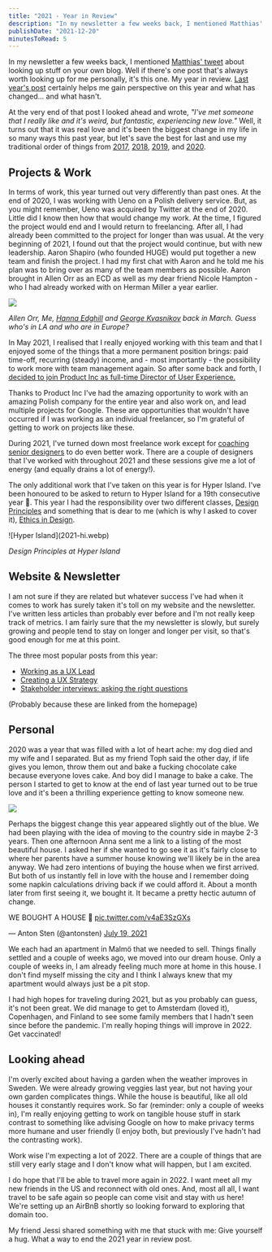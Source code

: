 ```yaml
---
title: "2021 - Year in Review"
description: "In my newsletter a few weeks back, I mentioned Matthias' tweet about looking up stuff on your own blog. Well if there's one post that's always worth looking up for me personally, it's this one. My year in review. Last year's post certainly helps me gain perspective on this year and what has changed... and what hasn't.\n\n\nAt the very end of that post I looked ahead and wrote, \"I've met someone that I really like and it's weird, but fantastic, experiencing new love.\" Well, it turns out that it was "
publishDate: "2021-12-20"
minutesToRead: 5
---
```


<p>In my newsletter a few weeks back, I mentioned <a href="https://twitter.com/m_ott/status/1465823409611362305?s=20&ref=antonsten.com">Matthias' tweet</a> about looking up stuff on your own blog. Well if there's one post that's always worth looking up for me personally, it's this one. My year in review. <a href="https://www.antonsten.com/2020/">Last year's post</a> certainly helps me gain perspective on this year and what has changed... and what hasn't.</p>
<p>At the very end of that post I looked ahead and wrote, <em>"I've met someone that I really like and it's weird, but fantastic, experiencing new love."</em> Well, it turns out that it was real love and it's been the biggest change in my life in so many ways this past year, but let's save the best for last and use my traditional order of things from <a href="https://www.antonsten.com/2017/">2017</a>, <a href="https://www.antonsten.com/2018/">2018</a>, <a href="https://www.antonsten.com/2019/">2019</a>, and <a href="https://www.antonsten.com/2020/">2020</a>.</p>
<h2 id="projects-work">Projects & Work</h2>
<p>In terms of work, this year turned out very differently than past ones. At the end of 2020, I was working with Ueno on a Polish delivery service. But, as you might remember, Ueno was acquired by Twitter at the end of 2020. Little did I know then how that would change my work. At the time, I figured the project would end and I would return to freelancing. After all, I had already been committed to the project for longer than was usual. At the very beginning of 2021, I found out that the project would continue, but with new leadership. Aaron Shapiro (who founded HUGE) would put together a new team and finish the project. I had my first chat with Aaron and he told me his plan was to bring over as many of the team members as possible. Aaron brought in Allen Orr as an ECD as well as my dear friend Nicole Hampton - who I had already worked with on Herman Miller a year earlier.</p>

![](/images/2024/09/2021-product.webp)
<p><em>Allen Orr, Me, <a href="https://www.hannaedghill.com/?ref=antonsten.com">Hanna Edghill</a> and <a href="https://www.behance.net/gkvasnikov?ref=antonsten.com">George Kvasnikov</a> back in March. Guess who's in LA and who are in Europe?</em></p>
<p>In May 2021, I realised that I really enjoyed working with this team and that I enjoyed some of the things that a more permanent position brings: paid time-off, recurring (steady) income, and - most importantly - the possibility to work more with team management again. So after some back and forth, I <a href="https://www.antonsten.com/fulltime/">decided to join Product Inc as full-time Director of User Experience.</a></p>
<p>Thanks to Product Inc I've had the amazing opportunity to work with an amazing Polish company for the entire year and also work on, and lead multiple projects for Google. These are opportunities that wouldn't have occurred if I was working as an individual freelancer, so I'm grateful of getting to work on projects like these.</p>
<p>During 2021, I've turned down most freelance work except for <a href="https://www.antonsten.com/coaching/">coaching senior designers</a> to do even better work. There are a couple of designers that I've worked with throughout 2021 and these sessions give me a lot of energy (and equally drains a lot of energy!).</p>
<p>The only additional work that I've taken on this year is for Hyper Island. I've been honoured to be asked to return to Hyper Island for a 19th consecutive year 🤯. This year I had the responsibility over two different classes, <a href="https://www.antonsten.com/design-principles/">Design Principles</a> and something that is dear to me (which is why I asked to cover it), <a href="https://www.antonsten.com/design-ethics/">Ethics in Design</a>.</p>
<p>
![Hyper Island](2021-hi.webp)
</p>
<p><em>Design Principles at Hyper Island</em></p>
<h2 id="website-newsletter">Website & Newsletter</h2>
<p>I am not sure if they are related but whatever success I've had when it comes to work has surely taken it's toll on my website and the newsletter. I've written less articles than probably ever before and I'm not really keep track of metrics. I am fairly sure that the my newsletter is slowly, but surely growing and people tend to stay on longer and longer per visit, so that's good enough for me at this point.</p>
<p>The three most popular posts from this year:</p>
<ul>
<li><a href="https://www.antonsten.com/uxlead/">Working as a UX Lead</a></li>
<li><a href="https://www.antonsten.com/uxstrategy/">Creating a UX Strategy</a></li>
<li><a href="https://www.antonsten.com/stakeholder/">Stakeholder interviews: asking the right questions</a></li>
</ul>
<p>(Probably because these are linked from the homepage)</p>
<h2 id="personal">Personal</h2>
<p>2020 was a year that was filled with a lot of heart ache: my dog died and my wife and I separated. But as my friend Toph said the other day, if life gives you lemon, throw them out and bake a fucking chocolate cake because everyone loves cake. And boy did I manage to bake a cake. The person I started to get to know at the end of last year turned out to be true love and it's been a thrilling experience getting to know someone new.</p>

![](/images/2024/09/2021-anna.webp)
<p>Perhaps the biggest change this year appeared slightly out of the blue. We had been playing with the idea of moving to the country side in maybe 2-3 years. Then one afternoon Anna sent me a link to a listing of the most beautiful house. I asked her if she wanted to go see it as it's fairly close to where her parents have a summer house knowing we'll likely be in the area anyway. We had zero intentions of buying the house when we first arrived. But both of us instantly fell in love with the house and I remember doing some napkin calculations driving back if we could afford it. About a month later from first seeing it, we bought it. It became a pretty hectic autumn of change.</p>

<div class="blockquote">
<div><p lang="en" dir="ltr">WE BOUGHT A HOUSE 🎉 <a href="https://t.co/v4aE3SzGXs?ref=antonsten.com">pic.twitter.com/v4aE3SzGXs</a></p>— Anton Sten (@antonsten) <a href="https://twitter.com/antonsten/status/1417143851064643587?ref_src=twsrc%5Etfw&ref=antonsten.com">July 19, 2021</a></div>
</div>
 <script async="" src="https://platform.twitter.com/widgets.js" charset="utf-8"></script>
<p>We each had an apartment in Malmö that we needed to sell. Things finally settled and a couple of weeks ago, we moved into our dream house. Only a couple of weeks in, I am already feeling much more at home in this house. I don't find myself missing the city and I think I always knew that my apartment would always just be a pit stop.</p>
<p>I had high hopes for traveling during 2021, but as you probably can guess, it's not been great. We did manage to get to Amsterdam (loved it), Copenhagen, and Finland to see some family members that I hadn't seen since before the pandemic. I'm really hoping things will improve in 2022. Get vaccinated!</p>
<h2 id="looking-ahead">Looking ahead</h2>
<p>I'm overly excited about having a garden when the weather improves in Sweden. We were already growing veggies last year, but not having your own garden complicates things. While the house is beautiful, like all old houses it constantly requires work. So far (reminder: only a couple of weeks in), I'm really enjoying getting to work on tangible house stuff in stark contrast to something like advising Google on how to make privacy terms more humane and user friendly (I enjoy both, but previously I've hadn't had the contrasting work).</p>
<p>Work wise I'm expecting a lot of 2022. There are a couple of things that are still very early stage and I don't know what will happen, but I am excited.</p>
<p>I do hope that I'll be able to travel more again in 2022. I want meet all my new friends in the US and reconnect with old ones. And, most all all, I want travel to be safe again so people can come visit and stay with us here! We're setting up an AirBnB shortly so looking forward to exploring that domain too.</p>
<p>My friend Jessi shared something with me that stuck with me: Give yourself a hug. What a way to end the 2021 year in review post.</p>
